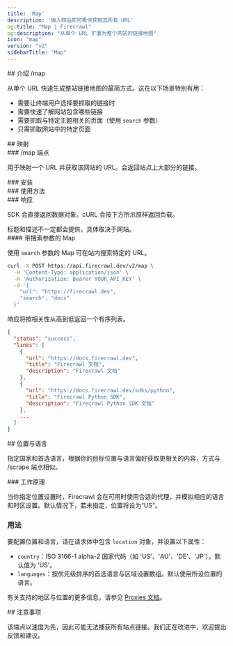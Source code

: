 ```yaml
---
title: 'Map'
description: '输入网站即可极快获取其所有 URL'
og:title: "Map | Firecrawl"
og:description: "从单个 URL 扩展为整个网站的链接地图"
icon: "map"
version: "v2"
sidebarTitle: "Map"
---
```



<div id="introducing-map">
  ## 介绍 /map
</div>

从单个 URL 快速生成整站链接地图的最简方式。这在以下场景特别有用：

* 需要让终端用户选择要抓取的链接时
* 需要快速了解网站包含哪些链接
* 需要抓取与特定主题相关的页面（使用 `search` 参数）
* 只需抓取网站中的特定页面

<div id="mapping">
  ## 映射
</div>

<div id="map-endpoint">
  ### /map 端点
</div>

用于映射一个 URL 并获取该网站的 URL。会返回站点上大部分的链接。

<div id="installation">
  ### 安装
</div>

<CodeGroup>
  <InstallationPython />

  <InstallationJavaScript />
</CodeGroup>

<div id="usage">
  ### 使用方法
</div>

<CodeGroup>
  <MapPython />

  <MapJavaScript />
</CodeGroup>

<div id="response">
  ### 响应
</div>

SDK 会直接返回数据对象。cURL 会按下方所示原样返回负载。

<MapResponse />

<Warning>
  标题和描述不一定都会提供，具体取决于网站。
</Warning>

<div id="map-with-search">
  #### 带搜索参数的 Map
</div>

使用 `search` 参数的 Map 可在站内搜索特定的 URL。

```bash cURL
curl -X POST https://api.firecrawl.dev/v2/map \
  -H 'Content-Type: application/json' \
  -H 'Authorization: Bearer YOUR_API_KEY' \
  -d '{
    "url": "https://firecrawl.dev",
    "search": "docs"
  }'
```

响应将按相关性从高到低返回一个有序列表。

```json
{
  "status": "success",
  "links": [
    {
      "url": "https://docs.firecrawl.dev",
      "title": "Firecrawl 文档",
      "description": "Firecrawl 文档"
    },
    {
      "url": "https://docs.firecrawl.dev/sdks/python",
      "title": "Firecrawl Python SDK",
      "description": "Firecrawl Python SDK 文档"
    },
    ...
  ]
}
```

<div id="location-and-language">
  ## 位置与语言
</div>

指定国家和首选语言，根据你的目标位置与语言偏好获取更相关的内容，方式与 /scrape 端点相似。

<div id="how-it-works">
  ### 工作原理
</div>

当你指定位置设置时，Firecrawl 会在可用时使用合适的代理，并模拟相应的语言和时区设置。默认情况下，若未指定，位置将设为“US”。

### 用法

要配置位置和语言，请在请求体中包含 `location` 对象，并设置以下属性：

* `country`：ISO 3166-1 alpha-2 国家代码（如 &#39;US&#39;、&#39;AU&#39;、&#39;DE&#39;、&#39;JP&#39;）。默认值为 &#39;US&#39;。
* `languages`：按优先级排序的首选语言与区域设置数组。默认使用所设位置的语言。

<CodeGroup>
  <MapLocationPython />

  <MapLocationNode />

  <MapLocationCURL />
</CodeGroup>

有关支持的地区与位置的更多信息，请参见 [Proxies 文档](/zh/features/proxies)。

<div id="considerations">
  ## 注意事项
</div>

该端点以速度为先，因此可能无法捕获所有站点链接。我们正在改进中，欢迎提出反馈和建议。